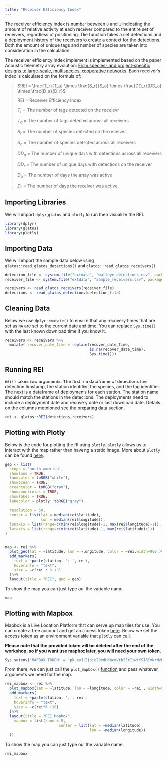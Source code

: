 ```yaml
---
title: "Receiver Efficiency Index"
---
```


The receiver efficiency index is number between `0` and `1`
indicating the amount of relative activity at each receiver compared to
the entire set of receivers, regardless of positioning. The function
takes a set detections and a deployment history of the receivers to
create a context for the detections. Both the amount of unique tags and
number of species are taken into consideration in the calculation.


The receiver efficiency index implement is implemented based on the
paper Acoustic telemetry array evolution: [From species- and
project-specific designs to large-scale, multispecies, cooperative
networks](https://www.sciencedirect.com/science/article/pii/S0165783618302509?via%3Dihub). 
Each receiver’s index is calculated on the formula of:

> $REI = \frac{T_r}{T_a} \times \frac{S_r}{S_a} \times \frac{DD_r}{DD_a} \times \frac{D_a}{D_r}$
>
>REI = Receiver Efficiency Index
>
>$T_r$ = The number of tags detected on the receievr
>
>$T_a$ = The number of tags detected across all receivers
>
>$S_r$ = The number of species detected on the receiver
>
>$S_a$ = The number of species detected across all receivers
>
>$DD_a$ = The number of unique days with detections across all receivers
>
>$DD_r$ = The number of unique days with detections on the receiver
>
>$D_a$ = The number of days the array was active
>
>$D_r$ = The number of days the receiver was active


## Importing Libraries
We will import `dplyr`,`glatos` and `plotly` to run then visualize the REI.
```r
library(dplyr)
library(glatos)
library(plotly)
```


## Importing Data
We will import the sample data below using `glatos::read_glatos_detections()` and `glatos::read_glatos_receivers()`
```r
detection_file <- system.file("extdata", "walleye_detections.csv", package = "glatos")
receiver_file <- system.file("extdata", "sample_receivers.csv", package = "glatos")

receivers <- read_glatos_receivers(receiver_file)
detections <- read_glatos_detections(detection_file)
```

## Cleaning Data
Below we use `dplyr::mutate()` to ensure that any recovery times that are
set as `NA` are set to the current date and time. You can replace `Sys.time()`
with the last known download time if you know it.
```r
receivers <- receivers %>% 
  mutate( recover_date_time = replace(recover_date_time,
                                      is.na(recover_date_time), 
                                      Sys.time()))
```

## Running REI
`REI()` takes two arguments. The first is a dataframe of detections
the detection timstamp, the station identifier, the species, and the tag
identifier. The next is a dataframe of deployments for each station. The
station name should match the stations in the detections. The
deployments need to include a deployment date and recovery date or last
download date. Details on the columns metnioned see the preparing data
section.
```r
rei <- glatos::REI(detections,receivers)
```

## Plotting with Plotly

Below is the code for plotting the RI using `plotly`. `plotly` allows us to 
interact with the map rather than haveing a static image. More about `plotly`
can be found [here](https://plot.ly/r/).

```r
geo <- list(
  scope = 'north america',
  showland = TRUE,
  landcolor = toRGB("white"),
  showocean = TRUE,
  oceancolor = toRGB("gray"),
  showcountreies = TRUE,
  showlakes = TRUE,
  lakecolor = plotly::toRGB("gray"),
  
  resolution = 50,
  center = list(lat = median(rei$latitude),
                lon = median(rei$longitude)),
  lonaxis = list(range=c(min(rei$longitude)-1, max(rei$longitude)+1)),
  lataxis = list(range=c(min(rei$latitude)-1, max(rei$latitude)+1))
)


map <- rei %>% 
  plot_geo(lat = ~latitude, lon = ~longitude, color = ~rei,width=900 )%>%
  add_markers(
    text = ~paste(station, ': ', rei),
    hoverinfo = "text",
    size = ~c(rei * 5 +5)
  )%>%
  layout(title = "REI", geo = geo)

```

To show the map you can just type out the variable name.
```r
map
```


## Plotting with Mapbox

Mapbox is a Live Location Platform that can serve up map tiles for use.
You can create a free account and get an access token [here](https://mapbox.com).
Below we set the access token as an environment variable that `plotly` can call.

**Please note that the provided token will be deleted after the end of the workshop, so if you want use mapbox later, you will need your own token.**

```r
Sys.setenv('MAPBOX_TOKEN' = 'pk.eyJ1Ijoic29mdHdhcmVtb25rIiwiYSI6ImNrNzBubnVoazAwZjIzZW42c29ybGEzcXAifQ.pWqh1qxrRibjGMmHMThoiA')
```


 From there, we can just call the `plot_mapbox()` [function](https://plot.ly/r/scattermapbox/) and pass whatever arguments we need for the map.
```r
rei_mapbox <- rei %>% 
  plot_mapbox(lat = ~latitude, lon = ~longitude, color = ~rei , width=900) %>%
  add_markers(
    text = ~paste(station, ':', rei), 
    hoverinfo = "text",
    size = ~c(rei*6 +10)
  )%>%
  layout(title = "REI Mapbox", 
    mapbox = list(zoom = 5,
                        center = list(lat = ~median(latitude),
                                      lon = ~median(longitude))
  ))

```

To show the map you can just type out the variable name.
```r
rei_mapbox
```
